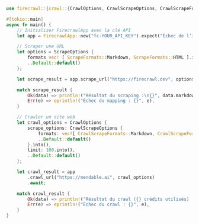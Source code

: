 ```rust Rust
use firecrawl::{crawl::{CrawlOptions, CrawlScrapeOptions, CrawlScrapeFormats}, FirecrawlApp, scrape::{ScrapeOptions, ScrapeFormats}};

#[tokio::main]
async fn main() {
    // Initialiser FirecrawlApp avec la clé API
    let app = FirecrawlApp::new("fc-YOUR_API_KEY").expect("Échec de l’initialisation de FirecrawlApp");

    // Scraper une URL
    let options = ScrapeOptions {
        formats vec! [ ScrapeFormats::Markdown, ScrapeFormats::HTML ].into(),
        ..Default::default()
    };

    let scrape_result = app.scrape_url("https://firecrawl.dev", options).await;

    match scrape_result {
        Ok(data) => println!("Résultat du scraping :\n{}", data.markdown.unwrap()),
        Err(e) => eprintln!("Échec du mapping : {}", e),
    }

    // Crawler un site web
    let crawl_options = CrawlOptions {
        scrape_options: CrawlScrapeOptions {
            formats: vec![ CrawlScrapeFormats::Markdown, CrawlScrapeFormats::HTML ].into(),
            ..Default::default()
        }.into(),
        limit: 100.into(),
        ..Default::default()
    };

    let crawl_result = app
        .crawl_url("https://mendable.ai", crawl_options)
        .await;

    match crawl_result {
        Ok(data) => println!("Résultat du crawl ({} crédits utilisés) :\n{:#?}", data.credits_used, data.data),
        Err(e) => eprintln!("Échec du crawl : {}", e),
    }
}
```
